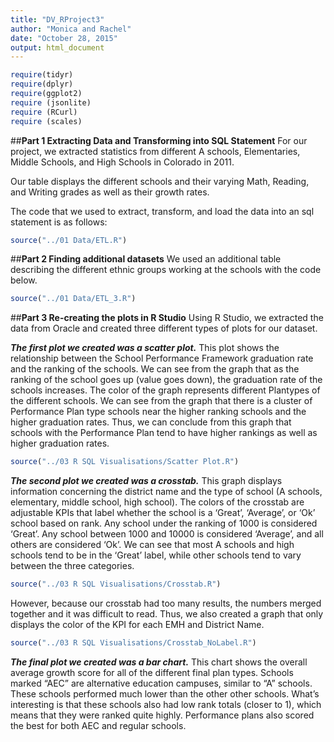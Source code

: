 ```yaml
---
title: "DV_RProject3"
author: "Monica and Rachel"
date: "October 28, 2015"
output: html_document
---
```

```r
require(tidyr)
require(dplyr)
require(ggplot2)
require (jsonlite)
require (RCurl)
require (scales)
```  

##**Part 1 Extracting Data and Transforming into SQL Statement**
For our project, we extracted statistics from different A schools, Elementaries, Middle Schools, and High Schools in Colorado in 2011.  

Our table displays the different schools and their varying Math, Reading, and Writing grades as well as their growth rates.  

The code that we used to extract, transform, and load the data into an sql statement is as follows: 
```r
source("../01 Data/ETL.R")
```

##**Part 2 Finding additional datasets**
We used an additional table describing the different ethnic groups working at the schools with the code below.
```r
source("../01 Data/ETL_3.R")
```

##**Part 3 Re-creating the plots in R Studio**
Using R Studio, we extracted the data from Oracle and created three different types of plots for our dataset. 

***The first plot we created was a scatter plot.*** 
This plot shows the relationship between the School Performance Framework graduation rate and the ranking of the schools. We can see from the graph that as the ranking of the school goes up (value goes down), the graduation rate of the schools increases. The color of the graph represents different Plantypes of the different schools. We can see from the graph that there is a cluster of Performance Plan type schools near the higher ranking schools and the higher graduation rates. Thus, we can conclude from this graph that schools with the Performance Plan tend to have higher rankings as well as higher graduation rates. 

```r
source("../03 R SQL Visualisations/Scatter Plot.R")
```

***The second plot we created was a crosstab.***
This graph displays information concerning the district name and the type of school (A schools, elementary, middle school, high school). The colors of the crosstab are adjustable KPIs that label whether the school is a 'Great', 'Average', or 'Ok' school based on rank. Any school under the ranking of 1000 is considered 'Great'. Any school between 1000 and 10000 is considered 'Average', and all others are considered 'Ok'. We can see that most A schools and high schools tend to be in the 'Great' label, while other schools tend to vary between the three categories. 
```r
source("../03 R SQL Visualisations/Crosstab.R")
```

However, because our crosstab had too many results, the numbers merged together and it was difficult to read. Thus, we also created a graph that only displays the color of the KPI for each EMH and District Name. 

```r
source("../03 R SQL Visualisations/Crosstab_NoLabel.R")
```

***The final plot we created was a bar chart.***
This chart shows the overall average growth score for all of the different final plan types. Schools marked "AEC" are alternative education campuses, similar to "A" schools. These schools performed much lower than the other other schools. What's interesting is that these schools also had low rank totals (closer to 1), which means that they were ranked quite highly. Performance plans also scored the best for both AEC and regular schools.  

